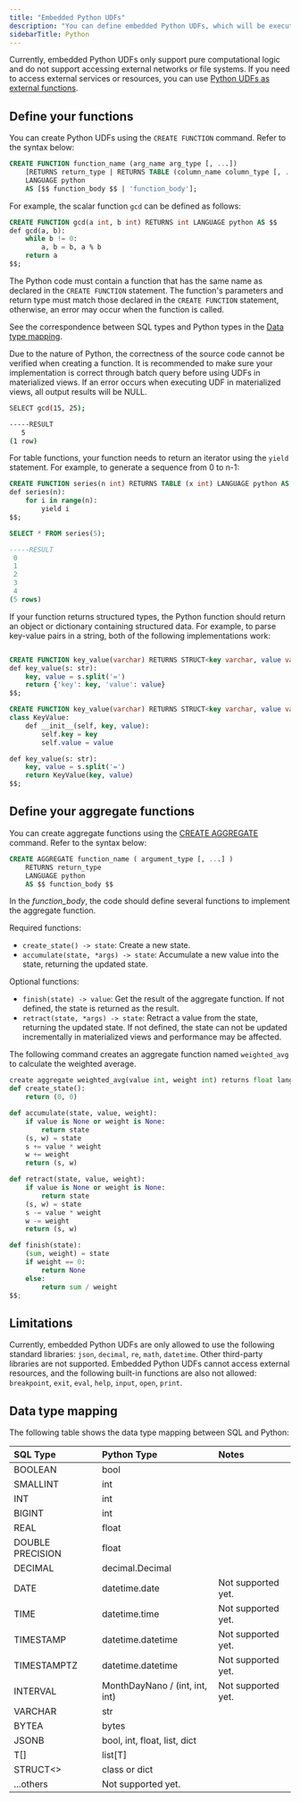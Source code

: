 ```yaml
---
title: "Embedded Python UDFs"
description: "You can define embedded Python UDFs, which will be executed in an embedded Python interpreter within RisingWave. The Python code is directly included within the [CREATE FUNCTION](/sql/commands/sql-create-function) statement."
sidebarTitle: Python
---
```


Currently, embedded Python UDFs only support pure computational logic and do not support accessing external networks or file systems. If you need to access external services or resources, you can use [Python UDFs as external functions](/docs/current/udf-python/).

## Define your functions
You can create Python UDFs using the `CREATE FUNCTION` command. Refer to the syntax below:

```sql
CREATE FUNCTION function_name (arg_name arg_type [, ...])
    [RETURNS return_type | RETURNS TABLE (column_name column_type [, ...])]
    LANGUAGE python
    AS [$$ function_body $$ | 'function_body'];
```

For example, the scalar function `gcd` can be defined as follows:

```sql Create function
CREATE FUNCTION gcd(a int, b int) RETURNS int LANGUAGE python AS $$
def gcd(a, b):
    while b != 0:
        a, b = b, a % b
    return a
$$;
```

The Python code must contain a function that has the same name as declared in the `CREATE FUNCTION` statement. The function's parameters and return type must match those declared in the `CREATE FUNCTION` statement, otherwise, an error may occur when the function is called.

See the correspondence between SQL types and Python types in the [Data type mapping](/docs/current/udf-python-embedded/#data-type-mapping).

<Note>
Due to the nature of Python, the correctness of the source code cannot be verified when creating a function. It is recommended to make sure your implementation is correct through batch query before using UDFs in materialized views. If an error occurs when executing UDF in materialized views, all output results will be NULL.

</Note>

```bash  Call function
SELECT gcd(15, 25);

-----RESULT
   5
(1 row)

```

For table functions, your function needs to return an iterator using the `yield` statement. For example, to generate a sequence from 0 to n-1:

```sql Create function
CREATE FUNCTION series(n int) RETURNS TABLE (x int) LANGUAGE python AS $$
def series(n):
    for i in range(n):
        yield i
$$;
```
```sql Call function
SELECT * FROM series(5);

-----RESULT
 0
 1
 2
 3
 4
(5 rows)
```

If your function returns structured types, the Python function should return an object or dictionary containing structured data. For example, to parse key-value pairs in a string, both of the following implementations work:

```sql Create function

CREATE FUNCTION key_value(varchar) RETURNS STRUCT<key varchar, value varchar> LANGUAGE python AS $$
def key_value(s: str):
    key, value = s.split('=')
    return {'key': key, 'value': value}
$$;
```

```sql Create function
CREATE FUNCTION key_value(varchar) RETURNS STRUCT<key varchar, value varchar> LANGUAGE python AS $$
class KeyValue:
    def __init__(self, key, value):
        self.key = key
        self.value = value

def key_value(s: str):
    key, value = s.split('=')
    return KeyValue(key, value)
$$;
```

## Define your aggregate functions

You can create aggregate functions using the [CREATE AGGREGATE](/sql/commands/sql-create-aggregate) command. Refer to the syntax below:

```sql
CREATE AGGREGATE function_name ( argument_type [, ...] )
    RETURNS return_type
    LANGUAGE python
    AS $$ function_body $$
```

In the _function\_body_, the code should define several functions to implement the aggregate function.

Required functions:

* `create_state() -> state`: Create a new state.
* `accumulate(state, *args) -> state`: Accumulate a new value into the state, returning the updated state.

Optional functions:

* `finish(state) -> value`: Get the result of the aggregate function. If not defined, the state is returned as the result.
* `retract(state, *args) -> state`: Retract a value from the state, returning the updated state. If not defined, the state can not be updated incrementally in materialized views and performance may be affected.

The following command creates an aggregate function named `weighted_avg` to calculate the weighted average.

```py Python UDAF
create aggregate weighted_avg(value int, weight int) returns float language python as $$
def create_state():
    return (0, 0)

def accumulate(state, value, weight):
    if value is None or weight is None:
        return state
    (s, w) = state
    s += value * weight
    w += weight
    return (s, w)

def retract(state, value, weight):
    if value is None or weight is None:
        return state
    (s, w) = state
    s -= value * weight
    w -= weight
    return (s, w)

def finish(state):
    (sum, weight) = state
    if weight == 0:
        return None
    else:
        return sum / weight
$$;
```

## Limitations

Currently, embedded Python UDFs are only allowed to use the following standard libraries: `json`, `decimal`, `re`, `math`, `datetime`. Other third-party libraries are not supported. Embedded Python UDFs cannot access external resources, and the following built-in functions are also not allowed: `breakpoint`, `exit`, `eval`, `help`, `input`, `open`, `print`.

## Data type mapping

The following table shows the data type mapping between SQL and Python:

| SQL Type         | Python Type                    | Notes              |
| :--------------- | :----------------------------- | :----------------- |
| BOOLEAN          | bool                           |                    |
| SMALLINT         | int                            |                    |
| INT              | int                            |                    |
| BIGINT           | int                            |                    |
| REAL             | float                          |                    |
| DOUBLE PRECISION | float                          |                    |
| DECIMAL          | decimal.Decimal                |                    |
| DATE             | datetime.date                  | Not supported yet. |
| TIME             | datetime.time                  | Not supported yet. |
| TIMESTAMP        | datetime.datetime              | Not supported yet. |
| TIMESTAMPTZ      | datetime.datetime              | Not supported yet. |
| INTERVAL         | MonthDayNano / (int, int, int) | Not supported yet. |
| VARCHAR          | str                            |                    |
| BYTEA            | bytes                          |                    |
| JSONB            | bool, int, float, list, dict   |                    |
| T\[\]            | list\[T\]                      |                    |
| STRUCT\<>         | class or dict                  |                    |
| ...others        | Not supported yet.             |                    |
